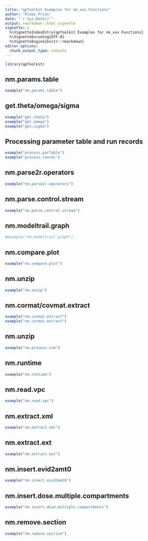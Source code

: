 ```yaml
---
title: "qpToolkit Examples for nm_xxx Functions"
author: "Klaas Prins"
date: "`r Sys.Date()`"
output: rmarkdown::html_vignette
vignette: >
  %\VignetteIndexEntry{qpToolkit Examples for nm_xxx Functions}
  %\VignetteEncoding{UTF-8}
  %\VignetteEngine{knitr::rmarkdown}
editor_options: 
  chunk_output_type: console
---
```


```r
library(qpToolkit)
```

## nm.params.table

```r
example("nm.params.table")
```

## get.theta/omega/sigma

```r
example("get.theta")
example("get.omega")
example("get.sigma")
```

## Processing parameter table and run records

```r
example("process.parTable")
example("process.runrec")
```


## nm.parse2r.operators

```r
example("nm.parse2r.operators")
```


## nm.parse.control.stream

```r
example("nm.parse.control.stream")
```

## nm.modeltrail.graph

```r
#example("nm.modeltrail.graph")
```

## nm.compare.plot

```r
example("nm.compare.plot")
```

## nm.unzip

```r
example("nm.unzip")
```

## nm.cormat/covmat.extract

```r
example("nm.covmat.extract")
example("nm.cormat.extract")
```

## nm.unzip

```r
example("nm.process.scm")
```

## nm.runtime

```r
example("nm.runtime")
```

## nm.read.vpc

```r
example("nm.read.vpc")
```

## nm.extract.xml

```r
example("nm.extract.xml")
```

## nm.extract.ext

```r
example("nm.extract.ext")
```

## nm.insert.evid2amt0

```r
example("nm.insert.evid2amt0")
```

## nm.insert.dose.multiple.compartments

```r
example("nm.insert.dose.multiple.compartments")
```


## nm.remove.section

```r
example("nm.remove.section")
```
